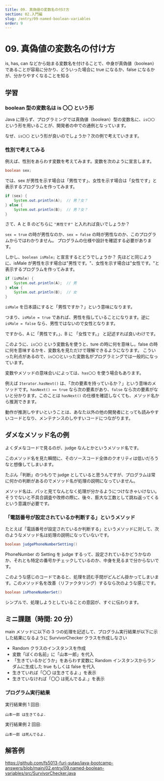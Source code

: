 ```yaml
---
title: 09. 真偽値の変数名の付け方
section: 02.入門編
slug: /entry/09-named-boolean-variables
order: 9
---
```


# 09. 真偽値の変数名の付け方

<p class="goal">
  is, has, can
  などから始まる変数名を付けることで、中身が真偽値（boolean）であることが容易に分かり、どういった場合に
  true になるか、false になるかが、分かりやすくなることを知る
</p>

## 学習

### boolean 型の変数名は is 〇〇 という形

Java に限らず、プログラミングでは真偽値（boolean）型の変数名に、`is〇〇` という形を用いることが、開発者の中での通例となっています。

なぜ、`is〇〇` という形が良いのでしょうか？次の例で考えていきます。

### 性別で考えてみる

例えば、性別をあらわす変数を考えてみます。変数を次のように宣言します。

```java
boolean sex;
```

では、sex が男性を示す場合は「男性です」、女性を示す場合は「女性です」と表示するプログラムを作ってみます。

```java
if (sex) {
    System.out.println(A);  // 男？女？
} else {
    System.out.println(B);  // 男？女？
}
```

さて、A と B のどちらに `"男性です"` と入れれば良いでしょうか？

`sex = true` の時が男性なのか、`sex = false` の時が男性なのか、このプログラムからではわかりません。
プログラムの仕様や設計を確認する必要があります。

しかし、`boolean isMale;` と宣言するとどうでしょうか？
先ほどと同じように、isMale が男性を示す場合は"男性です。"、女性を示す場合は"女性です。"と表示するプログラムを作ってみます。

```java
if (isMale) {
    System.out.println(A);  // 男
} else {
    System.out.println(B);  // 女
}
```

`isMale` を日本語にすると「男性ですか？」という意味になります。

つまり、`isMale = true` であれば、男性を指していることになります。逆に `isMale = false` なら、男性ではないので女性となります。

ですから、A に「男性です。」、B に 「女性です。」 と記述すれば良いわけです。

このように、`is〇〇` という変数名を使うと、ture の時に何を意味し。false の時に何を意味するかを、変数名を見ただけで理解できるようになります。
こういった利点があるので、`is〇〇`といった変数名がプログラミングでは一般的になっています。

変数やメソッドの意味合いによっては、`has〇〇` を使う場合もあります。

例えば `Iterator.hasNext()` は、「次の要素を持っているか？」という意味のメソッドです。`hasNext() == true` なら次の要素があり、`false` なら次の要素がないと分かります。このことは `hasNext()` の仕様を確認しなくても、メソッド名から推測できます。

動作が推測しやすいということは、あなた以外の他の開発者にとっても読みやすいコードとなり、メンテナンスのしやすいコードにつながります。

## ダメなメソッド名の例

よくダメなコードで見るのが、judge なんとかというメソッド名です。

このメソッド名を見た瞬間に、そのソースコード全体のクオリティは低いだろうなと想像してしまいます。

たぶん「判断」のつもりで judge としていると思うんですが、プログラムは常に何かの判断があるのでメソッド名が処理の説明になっていません。

メソッド名は、パッと見てなんとなく処理が分かるようにつけなきゃいけない。そうでないと不具合調査や改修の際に、後々、膨大な工数として跳ね返ってくるという意識が必要です。

### 「電話番号が設定されているか判断する」というメソッド

たとえば「電話番号が設定されているか判断する」というメソッドに対して、次のようなメソッド名は処理の説明になっていないです。

```java
boolean judgePhoneNumberSetting()
```

PhoneNumber の Setting を judge するって、設定されているかどうかなのか、それとも特定の番号かチェックしているのか、中身を見るまで分からないです。

このような感じのコードであると、処理を読む手間がどんどん掛かってしまいます。このメソッド名を改善（リファクタリング）するなら次のような感じです。

```java
boolean isPhoneNumberSet()
```

シンプルで、処理しようとしていることの意図が、すぐに伝わります。

## ミニ課題（時間: 20 分）

main メソッドに以下の 3 つの処理を記述して、プログラム実行結果が以下に示した結果になるように SurvivorChecker クラスを作成しなさい

- Random クラスのインスタンスを作成
- 変数「ぼくの名前」に「山本一郎」を代入
- 「生きているかどうか」をあらわす変数に Random インスタンスからランダムに生成した true もしくは false を代入
- 生きていれば「〇〇 は生きてるよ.」を表示
- 生きていなければ「〇〇 は死んでるよ.」を表示

### プログラム実行結果

実行結果例 1 回目:
```
山本一郎 は生きてるよ.
```
実行結果例 2 回目:
```
山本一郎 は死んでるよ.
```

## 解答例

https://github.com/fs5013-furi-sutao/java-bootcamp-answers/blob/main/02.entry/09.named-boolean-variables/src/SurvivorChecker.java
